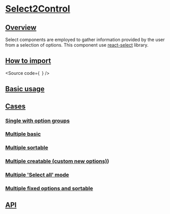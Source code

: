 

<Meta of={Stories} />

# [Select2Control](#select2control)

## [Overview](#overview)

Select components are employed to gather information provided by the user from a selection of options.
This component use [react-select](https://react-select.com/home) library.

## [How to import](#how-to-import)

<Source
  code={`
`}
/>

## [Basic usage](#basic-usage)

<Canvas of={Stories.Base} />

## [Cases](#cases)

### [Single with option groups](#single-with-option-groups)

<Canvas of={Stories.SingleWithOptionsGroups} />

### [Multiple basic](#multiple-basic)

<Canvas of={CaseStories.MultipleBasic} />

### [Multiple sortable](#multiple-sortable)

<Canvas of={CaseStories.MultipleSortable} />

### [Multiple creatable (custom new options)](#multiple-creatable-custom-new-options))

<Canvas of={CaseStories.MultipleCreatable} />

### [Multiple 'Select all' mode](#multiple-select-all-mode)

<Canvas of={CaseStories.MultipleSelectAll} />

### [Multiple fixed options and sortable](#multiple-fixed-options-and-sortable)

<Canvas of={CaseStories.MultipleFixedOptions} />

## [API](#api)

<ArgTypes of={Stories} />
